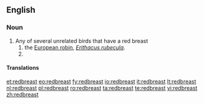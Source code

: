 ==English==

===Noun===
{{en-noun}}

# Any of several unrelated birds that have a red breast
## the [[European robin]], ''[[Erithacus rubecula]]''.
##

====Translations====
{{trans-top|bird with a red breast}}
{{trans-mid}}
{{trans-bottom}}
{{trans-see|European robin}}

[[et:redbreast]]
[[eo:redbreast]]
[[fy:redbreast]]
[[io:redbreast]]
[[it:redbreast]]
[[lt:redbreast]]
[[nl:redbreast]]
[[pl:redbreast]]
[[ro:redbreast]]
[[ta:redbreast]]
[[te:redbreast]]
[[vi:redbreast]]
[[zh:redbreast]]